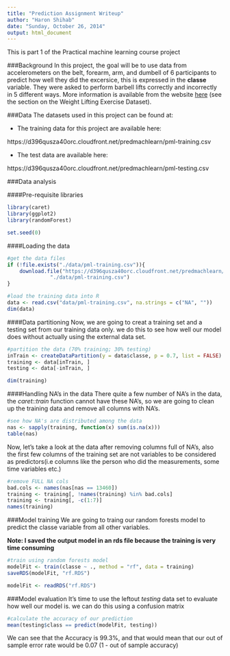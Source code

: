 ```yaml
---
title: "Prediction Assignment Writeup"
author: "Haron Shihab"
date: "Sunday, October 26, 2014"
output: html_document
---
```


This is part 1 of the Practical machine learning course project

###Background
In this project, the goal will be to use data from accelerometers on the belt, forearm, arm, and dumbell of 6 participants to predict how well they did the excersice, this is expressed in the **classe** variable. They were asked to perform barbell lifts correctly and incorrectly in 5 different ways. More information is available from the website [here](http://groupware.les.inf.puc-rio.br/har) (see the section on the Weight Lifting Exercise Dataset).


###Data
The datasets used in this project can be found at:

* The training data for this project are available here: 

https://d396qusza40orc.cloudfront.net/predmachlearn/pml-training.csv

* The test data are available here: 

https://d396qusza40orc.cloudfront.net/predmachlearn/pml-testing.csv

###Data analysis

####Pre-requisite libraries
```r
library(caret)
library(ggplot2)
library(randomForest)

set.seed(0)
```

####Loading the data
```r
#get the data files
if (!file.exists("./data/pml-training.csv")){
	download.file("https://d396qusza40orc.cloudfront.net/predmachlearn/pml-training.csv",
		      "./data/pml-training.csv")
}

#load the training data into R
data <- read.csv("data/pml-training.csv", na.strings = c("NA", ""))
dim(data)
```

####Data partitioning
Now, we are going to creat a training set and a testing set from our training data only. we do this to see how well our model does without actually using the external data set.

```r
#partition the data (70% training; 30% testing)
inTrain <- createDataPartition(y = data$classe, p = 0.7, list = FALSE)
training <- data[inTrain, ]
testing <- data[-inTrain, ]

dim(training)
```

####Handling NA's in the data
There quite a few number of NA's in the data, the *caret::train* function cannot have these NA's, so we are going to clean up the training data and remove all columns with NA's.

```r
#see how NA's are distributed among the data
nas <- sapply(training, function(x) sum(is.na(x)))
table(nas)
```

Now, let's take a look at the data after removing columns full of NA's, also the first few columns of the training set are not variables to be considered as predictors(i.e columns like the person who did the measurements, some time variables etc.)
```r
#remove FULL NA cols
bad.cols <- names(nas[nas == 13460])
training <- training[, !names(training) %in% bad.cols]
training <- training[, -c(1:7)]
names(training)
```


###Model training
We are going to traing our random forests model to predict the classe variable from all other variables.

**Note: I saved the output model in an rds file because the training is very time consuming**
```r
#train using random forests model
modelFit <- train(classe ~ ., method = "rf", data = training)
saveRDS(modelFit, "rf.RDS")
```

```r
modelFit <- readRDS("rf.RDS")
```

###Model evaluation
It's time to use the leftout *testing* data set to evaluate how well our model is.
we can do this using a confusion matrix

```r
#calculate the accuracy of our prediction
mean(testing$class == predict(modelFit, testing))
```

We can see that the Accuracy is 99.3%, and that would mean that our out of sample error rate would be 0.07 (1 - out of sample accuracy)
